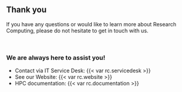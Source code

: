 ## Thank you {.smaller}

If you have any questions or would like to learn more about Research Computing,
please do not hesitate to get in touch with us.

\

### We are always here to assist you!

- Contact via IT Service Desk: {{< var rc.servicedesk >}}
- See our Website: {{< var rc.website >}}
- HPC documentation: {{< var rc.documentation >}}

